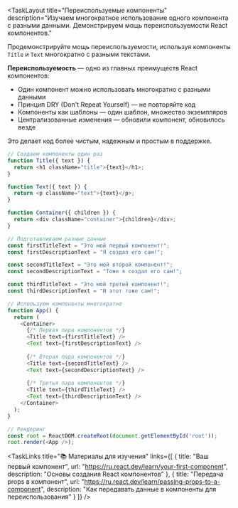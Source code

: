 <TaskLayout 
  title="Переиспользуемые компоненты"
  description="Изучаем многократное использование одного компонента с разными данными. Демонстрируем мощь переиспользуемости React компонентов."
>

<TaskObjective>

Продемонстрируйте мощь переиспользуемости, используя компоненты `Title` и `Text` многократно с разными текстами.

</TaskObjective>

<Info>

**Переиспользуемость** — одно из главных преимуществ React компонентов:

- Один компонент можно использовать многократно с разными данными
- Принцип DRY (Don't Repeat Yourself) — не повторяйте код
- Компоненты как шаблоны — один шаблон, множество экземпляров
- Централизованные изменения — обновили компонент, обновилось везде

Это делает код более чистым, надежным и простым в поддержке.

</Info>

<CodeExample title="Переиспользование компонентов">

```javascript
// Создаем компоненты один раз
function Title({ text }) {
  return <h1 className="title">{text}</h1>;
}

function Text({ text }) {
  return <p className="text">{text}</p>;
}

function Container({ children }) {
  return <div className="container">{children}</div>;
}

// Подготавливаем разные данные
const firstTitleText = "Это мой первый компонент!";
const firstDescriptionText = "Я создал его сам!";

const secondTitleText = "Это мой второй компонент!";
const secondDescriptionText = "Тоже я создал его сам!";

const thirdTitleText = "Это мой третий компонент!";
const thirdDescriptionText = "И этот тоже сам!";

// Используем компоненты многократно
function App() {
  return (
    <Container>
      {/* Первая пара компонентов */}
      <Title text={firstTitleText} />
      <Text text={firstDescriptionText} />
      
      {/* Вторая пара компонентов */}
      <Title text={secondTitleText} />
      <Text text={secondDescriptionText} />
      
      {/* Третья пара компонентов */}
      <Title text={thirdTitleText} />
      <Text text={thirdDescriptionText} />
    </Container>
  );
}

// Рендеринг
const root = ReactDOM.createRoot(document.getElementById('root'));
root.render(<App />);
```

</CodeExample>

<TaskLinks 
  title="📚 Материалы для изучения"
  links={[
    {
      title: "Ваш первый компонент",
      url: "https://ru.react.dev/learn/your-first-component",
      description: "Основы создания React компонентов"
    },
    {
      title: "Передача props в компонент",
      url: "https://ru.react.dev/learn/passing-props-to-a-component",
      description: "Как передавать данные в компоненты для переиспользования"
    }
  ]}
/>

</TaskLayout> 